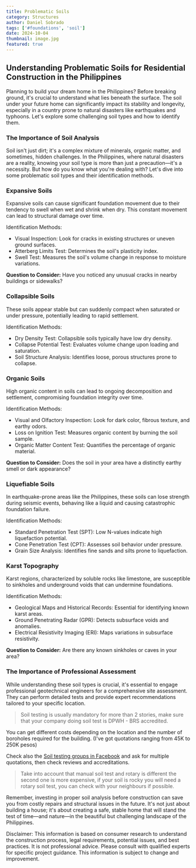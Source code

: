 ```yaml
---
title: Problematic Soils
category: Structures
author: Daniel Sobrado
tags: ['#foundations', 'soil']
date: 2024-10-04
thumbnail: image.jpg
featured: true
---
```


## Understanding Problematic Soils for Residential Construction in the Philippines

Planning to build your dream home in the Philippines? Before breaking ground, it's crucial to understand what lies beneath the surface. The soil under your future home can significantly impact its stability and longevity, especially in a country prone to natural disasters like earthquakes and typhoons. Let's explore some challenging soil types and how to identify them.

### The Importance of Soil Analysis

Soil isn't just dirt; it's a complex mixture of minerals, organic matter, and sometimes, hidden challenges. In the Philippines, where natural disasters are a reality, knowing your soil type is more than just a precaution—it's a necessity. But how do you know what you're dealing with? Let's dive into some problematic soil types and their identification methods.

### Expansive Soils

Expansive soils can cause significant foundation movement due to their tendency to swell when wet and shrink when dry. This constant movement can lead to structural damage over time.

Identification Methods:
- Visual Inspection: Look for cracks in existing structures or uneven ground surfaces.
- Atterberg Limits Test: Determines the soil's plasticity index.
- Swell Test: Measures the soil's volume change in response to moisture variations.

**Question to Consider:** Have you noticed any unusual cracks in nearby buildings or sidewalks?

### Collapsible Soils

These soils appear stable but can suddenly compact when saturated or under pressure, potentially leading to rapid settlement.

Identification Methods:
- Dry Density Test: Collapsible soils typically have low dry density.
- Collapse Potential Test: Evaluates volume change upon loading and saturation.
- Soil Structure Analysis: Identifies loose, porous structures prone to collapse.

### Organic Soils

High organic content in soils can lead to ongoing decomposition and settlement, compromising foundation integrity over time.

Identification Methods:
- Visual and Olfactory Inspection: Look for dark color, fibrous texture, and earthy odors.
- Loss on Ignition Test: Measures organic content by burning the soil sample.
- Organic Matter Content Test: Quantifies the percentage of organic material.

**Question to Consider:** Does the soil in your area have a distinctly earthy smell or dark appearance?

### Liquefiable Soils

In earthquake-prone areas like the Philippines, these soils can lose strength during seismic events, behaving like a liquid and causing catastrophic foundation failure.

Identification Methods:
- Standard Penetration Test (SPT): Low N-values indicate high liquefaction potential.
- Cone Penetration Test (CPT): Assesses soil behavior under pressure.
- Grain Size Analysis: Identifies fine sands and silts prone to liquefaction.

### Karst Topography

Karst regions, characterized by soluble rocks like limestone, are susceptible to sinkholes and underground voids that can undermine foundations.

Identification Methods:
- Geological Maps and Historical Records: Essential for identifying known karst areas.
- Ground Penetrating Radar (GPR): Detects subsurface voids and anomalies.
- Electrical Resistivity Imaging (ERI): Maps variations in subsurface resistivity.

**Question to Consider:** Are there any known sinkholes or caves in your area?

### The Importance of Professional Assessment

While understanding these soil types is crucial, it's essential to engage professional geotechnical engineers for a comprehensive site assessment. They can perform detailed tests and provide expert recommendations tailored to your specific location.

> Soil testing is usually mandatory for more than 2 stories, make sure that your company doing soil test is DPWH - BRS accredited.

You can get different costs depending on the location and the number of boroholes required for the building. (I've got quotations ranging from 45K to 250K pesos)

Check also the [Soil testing groups in Facebook](https://www.facebook.com/groups/287328326894377/) and ask for multiple quotations, then check reviews and accreditations.

> Take into account that manual soil test and rotary is different the second one is more expensive, if your soil is rocky you will need a rotary soil test, you can check with your neighbours if possible.

Remember, investing in proper soil analysis before construction can save you from costly repairs and structural issues in the future. It's not just about building a house; it's about creating a safe, stable home that will stand the test of time—and nature—in the beautiful but challenging landscape of the Philippines.

Disclaimer: This information is based on consumer research to understand the construction process, legal requirements, potential issues, and best practices. It is not professional advice. Please consult with qualified experts for specific project guidance. This information is subject to change and improvement.